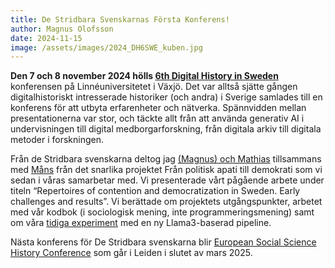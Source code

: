 ```yaml
---
title: De Stridbara Svenskarnas Första Konferens!
author: Magnus Olofsson
date: 2024-11-15
image: /assets/images/2024_DH6SWE_kuben.jpg
---
```


**Den 7 och 8 november 2024 hölls [6th Digital History in Sweden](
https://web.archive.org/web/20240622231813/https://lnu.se/en/meet-linnaeus-university/current/events/2024/conferences/6th-digital-history-in-sweden-conference-unboxing-digital-methods-practices-and-public-engagement/
    )** konferensen på
Linnéuniversitetet i Växjö. Det var alltså sjätte gången digitalhistoriskt
intresserade historiker (och andra) i Sverige samlades till en konferens för
att utbyta erfarenheter och nätverka. Spännvidden mellan presentationerna var
stor, och täckte allt från att använda generativ AI i undervisningen till
digital medborgarforskning, från digitala arkiv till digitala metoder i
forskningen.

Från de Stridbara svenskarna deltog jag [(Magnus) och Mathias](/members)
tillsammans med [Måns](https://www.gu.se/en/about/find-staff/manslundstedt)
från det snarlika projektet Från politisk apati till demokrati som vi sedan
i våras samarbetar med. Vi presenterade vårt pågående arbete under titeln
“Repertoires of contention and democratization in Sweden. Early challenges
and results”. Vi berättade om projektets utgångspunkter, arbetet med vår
kodbok (i sociologisk mening, inte programmeringsmening) samt om våra [tidiga
experiment](/assets/images/2024_DH6SWE_result.png) med en ny Llama3-baserad pipeline.


Nästa konferens för De Stridbara svenskarna blir [European Social Science
History Conference](
https://event.esshc2025.exordo.com/session/328/contentious-politics-studies-protest-event-analysis-and-the-digital-challenge
) som går i Leiden i slutet av mars 2025.
